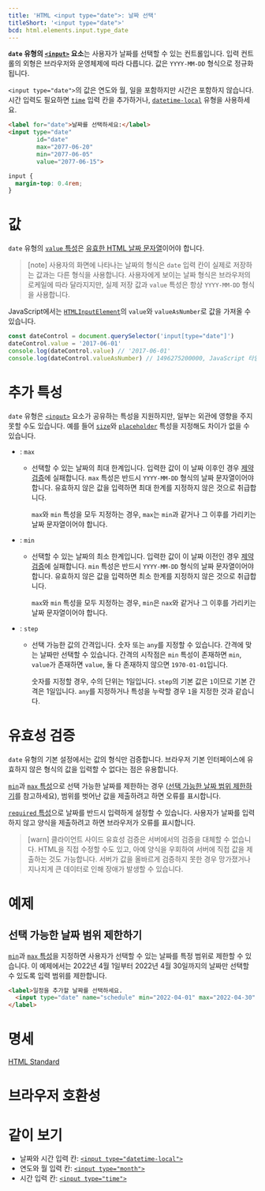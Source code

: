 ```yaml
---
title: 'HTML <input type="date">: 날짜 선택'
titleShort: '<input type="date">'
bcd: html.elements.input.type_date
---
```


**`date` 유형의 [`<input>`](../input) 요소**는 사용자가 날짜를 선택할 수 있는 컨트롤입니다. 입력 컨트롤의 외형은 브라우저와 운영체제에 따라 다릅니다. 값은 `YYYY-MM-DD` 형식으로 정규화됩니다.

`<input type="date">`의 값은 연도와 월, 일을 포함하지만 시간은 포함하지 않습니다. 시간 입력도 필요하면 [`time`](https://developer.mozilla.org/en-US/docs/Web/HTML/Element/input/time) 입력 칸을 추가하거나, [`datetime-local`](./datetime-local) 유형을 사용하세요.

```html hidden name=demo
<label for="date">날짜를 선택하세요:</label>
<input type="date"
        id="date"
        max="2077-06-20"
        min="2077-06-05"
        value="2077-06-15">
```

```css hidden name=demo
input {
  margin-top: 0.4rem;
}
```

<LiveExample height={240} lang="html" name="demo" />

# 값

`date` 유형의 [`value` 특성](../input#term-value)은 [유효한 HTML 날짜 문자열](https://developer.mozilla.org/en-US/docs/Web/HTML/Date_and_time_formats#date_strings)이어야 합니다.

> [note] 사용자의 화면에 나타나는 날짜의 형식은 `date` 입력 칸이 실제로 저장하는 값과는 다른 형식을 사용합니다. 사용자에게 보이는 날짜 형식은 브라우저의 로케일에 따라 달라지지만, 실제 저장 값과 `value` 특성은 항상 `YYYY-MM-DD` 형식을 사용합니다.

JavaScript에서는 [`HTMLInputElement`](https://developer.mozilla.org/en-US/docs/Web/API/HTMLInputElement)의 `value`와 `valueAsNumber`로 값을 가져올 수 있습니다.

```js
const dateControl = document.querySelector('input[type="date"]')
dateControl.value = '2017-06-01'
console.log(dateControl.value) // '2017-06-01'
console.log(dateControl.valueAsNumber) // 1496275200000, JavaScript 타임스탬프 (밀리초)
```

# 추가 특성

`date` 유형은 [`<input>`](../input) 요소가 공유하는 특성을 지원하지만, 일부는 외관에 영향을 주지 못할 수도 있습니다. 예를 들어 [`size`](../input#term-size)와 [`placeholder`](../input#term-placeholder) 특성을 지정해도 차이가 없을 수 있습니다.

- : `max`

  - 선택할 수 있는 날짜의 최대 한계입니다. 입력한 값이 이 날짜 이후인 경우 [제약 검증](https://developer.mozilla.org/en-US/docs/Web/Guide/HTML/Constraint_validation)에 실패합니다. `max` 특성은 반드시 `YYYY-MM-DD` 형식의 날짜 문자열이어야 합니다. 유효하지 않은 값을 입력하면 최대 한계를 지정하지 않은 것으로 취급합니다.

    `max`와 `min` 특성을 모두 지정하는 경우, `max`는 `min`과 같거나 그 이후를 가리키는 날짜 문자열이어야 합니다.

- : `min`

  - 선택할 수 있는 날짜의 최소 한계입니다. 입력한 값이 이 날짜 이전인 경우 [제약 검증](https://developer.mozilla.org/en-US/docs/Web/Guide/HTML/Constraint_validation)에 실패합니다. `min` 특성은 반드시 `YYYY-MM-DD` 형식의 날짜 문자열이어야 합니다. 유효하지 않은 값을 입력하면 최소 한계를 지정하지 않은 것으로 취급합니다.

    `max`와 `min` 특성을 모두 지정하는 경우, `min`은 `nax`와 같거나 그 이후를 가리키는 날짜 문자열이어야 합니다.

- : `step`

  - 선택 가능한 값의 간격입니다. 숫자 또는 `any`를 지정할 수 있습니다. 간격에 맞는 날짜만 선택할 수 있습니다. 간격의 시작점은 `min` 특성이 존재하면 `min`, `value`가 존재하면 `value`, 둘 다 존재하지 않으면 `1970-01-01`입니다.

    숫자를 지정할 경우, 수의 단위는 1일입니다. `step`의 기본 값은 `1`이므로 기본 간격은 1일입니다. `any`를 지정하거나 특성을 누락할 경우 `1`을 지정한 것과 같습니다.

# 유효성 검증

`date` 유형의 기본 설정에서는 값의 형식만 검증합니다. 브라우저 기본 인터페이스에 유효하지 않은 형식의 값을 입력할 수 없다는 점은 유용합니다.

[`min`](#term-min)과 [`max` 특성](#term-max)으로 선택 가능한 날짜를 제한하는 경우 ([선택 가능한 날짜 범위 제한하기](#선택-가능한-날짜-범위-제한하기)를 참고하세요), 범위를 벗어난 값을 제출하려고 하면 오류를 표시합니다.

[`required` 특성](../input#term-required)으로 날짜를 반드시 입력하게 설정할 수 있습니다. 사용자가 날짜를 입력하지 않고 양식을 제출하려고 하면 브라우저가 오류를 표시합니다.

> [warn]
> 클라이언트 사이드 유효성 검증은 서버에서의 검증을 대체할 수 없습니다. HTML을 직접 수정할 수도 있고, 아예 양식을 우회하여 서버에 직접 값을 제출하는 것도 가능합니다. 서버가 값을 올바르게 검증하지 못한 경우 망가졌거나 지나치게 큰 데이터로 인해 장애가 발생할 수 있습니다.

# 예제

## 선택 가능한 날짜 범위 제한하기

[`min`](#term-min)과 [`max` 특성](#term-max)을 지정하면 사용자가 선택할 수 있는 날짜를 특정 범위로 제한할 수 있습니다. 이 예제에서는 2022년 4월 1일부터 2022년 4월 30일까지의 날짜만 선택할 수 있도록 입력 범위를 제한합니다.

```html hidden name=range
<label>일정을 추가할 날짜를 선택하세요.
  <input type="date" name="schedule" min="2022-04-01" max="2022-04-30" />
</label>
```

<LiveExample name="range" height={140} />

# 명세

[HTML Standard](<https://html.spec.whatwg.org/multipage/input.html#date-state-(type=date)>)

# 브라우저 호환성

<BrowserCompat data={props.bcd} />

# 같이 보기

- 날짜와 시간 입력 칸: [`<input type="datetime-local">`](./datetime-local)
- 연도와 월 입력 칸: [`<input type="month">`](./month)
- 시간 입력 칸: [`<input type="time">`](./time)
